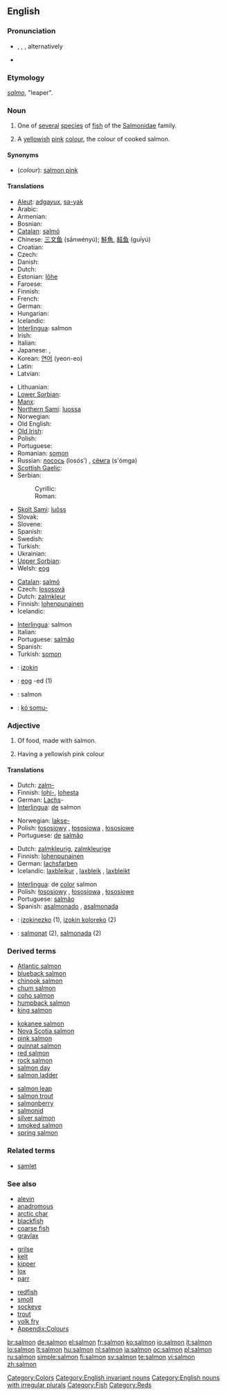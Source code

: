 {{wikipedia}}
==English==

===Pronunciation===
* {{enPR|să'mən}}, {{IPA|/ˈsæmən/}}, {{SAMPA|/"s{m@n/}}, alternatively {{IPA|/ˈsɑmən/}}
* {{audio|En-us-salmon.ogg|Audio (US)}}
*: {{rhymes|æmən}}

===Etymology===
{{etyl|la}} ''[[salmo]]'', "leaper".

===Noun===
{{en-noun|s|pl2=salmon}}

# {{italbrac|plural '''salmon'''}} One of [[several]] [[specie]]s of [[fish]] of the [[Salmonidae]] family.
# {{italbrac|plural '''salmons'''}} A [[yellowish]] [[pink]] [[colour]], the colour of cooked salmon.
#: {{color panel|FA8072}}

====Synonyms====
* (''colour''): [[salmon pink]]

====Translations====
{{trans-top|fish}}
* [[Aleut]]: [[adgayux]], [[sa-yak]]
* Arabic: {{Arab|[[حوت سليمان]]}} {{unicode|(ħūt sulaimān)}}
* Armenian: {{t-|hy|սաղմոն|tr=saġmon|sc=Hayeren|xs=Armenian}}
* Bosnian: {{t-|bs|losos|m}}
* [[Catalan]]: [[salmó]] {{m}}
* Chinese: [[三文鱼]] (sānwényú); [[鮭魚]], [[鲑鱼]] (guīyú)
* Croatian: {{t-|hr|losos|m}}
* Czech: {{t+|cs|losos|m}}
* Danish: {{t-|da|laks}}
* Dutch: {{t+|nl|zalm|m}}
* Estonian: [[lõhe]]
* Faroese: {{t-|fo|laksur|m|xs=Faroese}}
* Finnish: {{t+|fi|lohi}}
* French: {{t+|fr|saumon|m}}
* German: {{t+|de|Lachs|m}}
* Hungarian: {{t+|hu|lazac}}
* Icelandic: {{t+|is|lax|m}}
* [[Interlingua]]: salmon
* Irish: {{t|ga|bradán|m|xs=Irish}}
* Italian: {{t-|it|salmone|m}}
* Japanese: {{t-|ja|サーモン|tr=sāmon|sc=Jpan}}, {{t+|ja|鮭|tr=[[さけ]], sake; [[しゃけ]], shake|sc=Jpan}}
* Korean: [[연어]] (yeon-eo)
* Latin: {{t-|la|salmo|m}}
* Latvian: {{t-|lv|lasis|m|xs=Latvian}}
{{trans-mid}}
* Lithuanian: {{t-|lt|lašiša|f|xs=Lithuanian}}
* [[Lower Sorbian]]: {{tø|dsb|łosos|m|xs=Lower Sorbian}}
* [[Manx]]: {{t|gv|braddan|m|xs=Manx}}
* [[Northern Sami]]: [[luossa]]
* Norwegian: {{t-|no|laks|m}}
* Old English: {{t-|ang|leax|m|xs=Old English}}
* [[Old Irish]]: {{tø|sga|bratán|m}}
* Polish: {{t+|pl|łosoś|m}}
* Portuguese: {{t+|pt|salmão|m}}
* Romanian: [[somon]] {{m}}
* Russian: [[лосось]] (losós’) {{m}}, [[сёмга]] (s'ómga) {{f}}
* [[Scottish Gaelic]]: {{t-|gd|bradan|m|xs=Scottish Gaelic}}
* Serbian:
*: Cyrillic: {{t-|sr|лосос|m|sc=Cyrl}}
*: Roman: {{t-|sr|losos|m}}
* [[Skolt Sami]]: [[luõss]]
* Slovak: {{t-|sk|losos|m}}
* Slovene: {{t+|sl|losos|m}}
* Spanish: {{t+|es|salmón|m}}
* Swedish: {{t+|sv|lax}}
* Turkish: {{t+|tr|somon}}
* Ukrainian: {{t-|uk|лосось|m|sc=Cyrl|xs=Ukrainian}}
* [[Upper Sorbian]]: {{tø|hsb|łosos|m|xs=Upper Sorbian}}
* Welsh: [[eog]]
{{trans-bottom}}

{{trans-top|colour}}
* [[Catalan]]: [[salmó]] {{m}}
* Czech: [[lososová]] {{f}}
* Dutch: [[zalmkleur]] {{f}}
* Finnish: [[lohenpunainen]]
* Icelandic: {{t+|is|laxbleikur litur|m}}
{{trans-mid}}
* [[Interlingua]]: salmon
* Italian: {{t-|it|salmone|m}}
* Portuguese: [[salmão]] {{m}}
* Spanish: {{t+|es|salmón|m}}
* Turkish: [[somon]]
{{trans-bottom}}

{{checktrans}}
<!--Remove this section once all of the translations below have been moved into the tables above.-->
* {{ttbc|Basque}}: [[izokin]]
* {{ttbc|Breton}}: [[eog]] {{m}} -ed {{p}} (1)
* {{ttbc|Indonesian}}: salmon
* {{ttbc|Central Sierra Miwok}}: [[kóˑsomu-]]

===Adjective===
{{en-adj|-}}

# Of food, made with salmon.
# {{colour}} Having a yellowish pink colour

====Translations====
{{trans-top|made with salmon}}
* Dutch: [[zalm-]]
* Finnish: [[lohi-]], [[lohi|lohesta]]
* German: [[Lachs]]-
* [[Interlingua]]: [[de]] salmon
{{trans-mid}}
* Norwegian: [[lakse-]]
* Polish: [[łososiowy]] {{m}}, [[łososiowa]] {{f}}, [[łososiowe]] {{n}}
* Portuguese: [[de]] [[salmão]]
{{trans-bottom}}

{{trans-top|colour}}
* Dutch: [[zalmkleurig]], [[zalmkleurige]]
* Finnish: [[lohenpunainen]]
* German: [[lachsfarben]]
* Icelandic: [[laxbleikur]] {{m}}, [[laxbleik]] {{f}}, [[laxbleikt]] {{n}}
{{trans-mid}}
* [[Interlingua]]: de [[color]] salmon
* Polish: [[łososiowy]] {{m}}, [[łososiowa]] {{f}}, [[łososiowe]] {{n}}
* Portuguese: [[salmão]]
* Spanish: [[asalmonado]] {{m}}, [[asalmonada]] {{f}}
{{trans-bottom}}

{{checktrans}}

* {{ttbc|Basque}}: [[izokinezko]] (1), [[izokin koloreko]] (2)
* {{ttbc|Catalan}}: [[salmonat]] {{m}} (2), [[salmonada]] {{f}} (2)

===Derived terms===
{{top3}}
* [[Atlantic salmon]]
* [[blueback salmon]]
* [[chinook salmon]]
* [[chum salmon]]
* [[coho salmon]]
* [[humpback salmon]]
* [[king salmon]]
{{mid3}}
* [[kokanee salmon]]
* [[Nova Scotia salmon]]
* [[pink salmon]]
* [[quinnat salmon]]
* [[red salmon]]
* [[rock salmon]]
* [[salmon day]]
* [[salmon ladder]]
{{mid3}}
* [[salmon leap]]
* [[salmon trout]]
* [[salmonberry]]
* [[salmonid]]
* [[silver salmon]]
* [[smoked salmon]]
* [[spring salmon]]
{{bottom}}

===Related terms===
* [[samlet]]

===See also===
{{top3}}
* [[alevin]]
* [[anadromous]]
* [[arctic char]]
* [[blackfish]]
* [[coarse fish]]
* [[gravlax]]
{{mid3}}
* [[grilse]]
* [[kelt]]
* [[kipper]]
* [[lox]]
* [[parr]]
{{mid3}}
* [[redfish]]
* [[smolt]]
* [[sockeye]]
* [[trout]]
* [[yolk fry]]
* [[Appendix:Colours]]
{{bottom}}

[[Category:Colors]]
[[Category:English invariant nouns]]
[[Category:English nouns with irregular plurals]]
[[Category:Fish]]
[[Category:Reds]]

[[br:salmon]]
[[de:salmon]]
[[el:salmon]]
[[fr:salmon]]
[[ko:salmon]]
[[io:salmon]]
[[it:salmon]]
[[lo:salmon]]
[[lt:salmon]]
[[hu:salmon]]
[[nl:salmon]]
[[ja:salmon]]
[[oc:salmon]]
[[pl:salmon]]
[[ru:salmon]]
[[simple:salmon]]
[[fi:salmon]]
[[sv:salmon]]
[[te:salmon]]
[[vi:salmon]]
[[zh:salmon]]